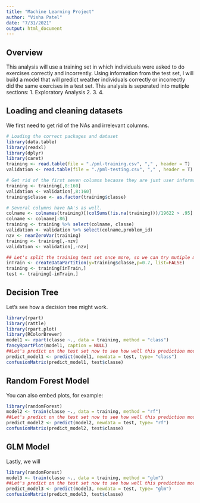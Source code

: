 ```yaml
---
title: "Machine Learning Project"
author: "Visha Patel"
date: "7/31/2021"
output: html_document
---
```


## Overview

This analysis will use a training set in which individuals were asked to do exercises correctly and incorrently. Using information from the test set, I will build a  model that will predict weather individuals correctly or incorrectly did the same exercises in a test set. This analysis is seperated into mutiple sections: 
1. Exploratory Analysis 
2. 
3. 
4. 

## Loading and cleaning datasets

We first need to get rid of the NAs and irrelevant columns. 
```r
# Loading the correct packages and dataset
library(data.table)
library(readxl)
library(dplyr)
library(caret)
training <- read.table(file = "./pml-training.csv", "," , header = T)
validation <- read.table(file = "./pml-testing.csv", "," , header = T)

# Get rid of the first seven columns because they are just user information that is irrelevant. 
training <- training[,8:160]
validation <- validation[,8:160]
training$classe <- as.factor(training$classe)

# Several columns have NA's as well. 
colname <- colnames(training)[(colSums(!is.na(training)))/19622 > .95]
colname <- colname[-86]
training <- training %>% select(colname, classe)
validation <- validation %>% select(colname,problem_id)
nzv <- nearZeroVar(training)
training <- training[,-nzv]
validation <- validation[,-nzv]

## Let's split the training test set once more, so we can try mutiple models before chosing a final one. 
inTrain <- createDataPartition(y=training$classe,p=0.7, list=FALSE)
training <- training[inTrain,]
test <- training[-inTrain,]


```

## Decision Tree

Let's see how a decision tree might work. 
```r
library(rpart)
library(rattle)
library(rpart.plot)
library(RColorBrewer)
model1 <- rpart(classe ~., data = training, method = "class")
fancyRpartPlot(model1, caption = NULL)
##Let's predict on the test set now to see how well this prediction model fits.
predict_model1 <- predict(model1, newdata = test, type= "class")
confusionMatrix(predict_model1, test$classe)
```

## Random Forest Model 
You can also embed plots, for example:

```r
library(randomForest)
model2 <- train(classe ~., data = training, method = "rf")
##Let's predict on the test set now to see how well this prediction model fits.
predict_model2 <- predict(model2, newdata = test, type= "rf")
confusionMatrix(predict_model2, test$classe)
```

## GLM Model 
Lastly, we will 
```r
library(randomForest)
model3 <- train(classe ~., data = training, method = "glm")
##Let's predict on the test set now to see how well this prediction model fits.
predict_model3 <- predict(model3, newdata = test, type= "glm")
confusionMatrix(predict_model3, test$classe)
```